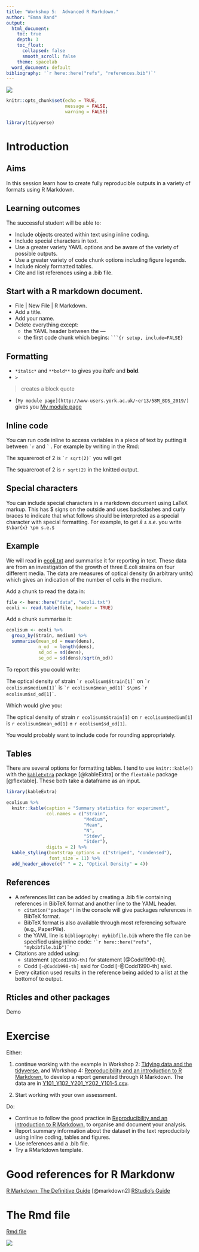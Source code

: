```yaml
---
title: "Workshop 5:  Advanced R Markdown."
author: "Emma Rand"
output:
  html_document:
    toc: true
    depth: 3
    toc_float:
      collapsed: false
      smooth_scroll: false
    theme: spacelab
  word_document: default
bibliography: '`r here::here("refs", "references.bib")`'
---
```



![](`r here::here("pics", "58M.png")`)

```r
knitr::opts_chunk$set(echo = TRUE,
                      message = FALSE,
                      warning = FALSE)
```

```r
library(tidyverse)
```


# Introduction

## Aims

In this session learn how to create fully reproducible outputs in a variety of formats using R Markdown. 

## Learning outcomes 

The successful student will be able to:

* Include objects created within text using inline coding.  
* Include special characters in text.  
* Use a greater variety YAML options and be aware of the variety of possible outputs.  
* Use a greater variety of code chunk options including figure legends.  
* Include nicely formatted tables.
* Cite and list references using a .bib file.  
 
## Start with a R markdown document.

* File | New File | R Markdown.  
* Add a title.  
* Add your name.  
* Delete everything except:  
  * the YAML header between the ---
  * the first code chunk which begins:
  ` ```{r setup, include=FALSE} `

## Formatting

* `*italic*` and `**bold**` to gives you *italic* and **bold**.  
* `>` 

> creates a block quote

* `[My module page](http://www-users.york.ac.uk/~er13/58M_BDS_2019/)` gives you [My module page](http://www-users.york.ac.uk/~er13/58M_BDS_2019/)


## Inline code
You can run code inline to access variables in a piece of text by putting it between  `` `r `` and `` ` `` . For example by writing in the Rmd: 

The squareroot of 2 is `` `r
sqrt(2)` `` you will get 

The squareroot of 2 is  `r sqrt(2)` in the knitted output.

## Special characters

You can include special characters in a markdown document using LaTeX markup. This has \$ signs on the outside and uses backslashes and curly braces to indicate that what follows should be interpreted as a special character with special formatting.
For example, to get $\bar{x} \pm s.e.$ you write ` $\bar{x} \pm s.e.$ `

## Example

We will read in [ecoli.txt](../data/ecoli.txt) and summarise it for reporting in text. These data are from an investigation of the growth of three E.coli strains on four different media. The data are measures of optical density (in arbitrary units) which gives an indication of the number of cells in the medium.

Add a chunk to read the data in:

```r
file <- here::here("data", "ecoli.txt")
ecoli <- read.table(file, header = TRUE)
```

Add a chunk summarise it:

```r
ecolisum <- ecoli %>% 
  group_by(Strain, medium) %>% 
  summarise(mean_od = mean(dens),
            n_od  = length(dens),
            sd_od = sd(dens),
            se_od = sd(dens)/sqrt(n_od))
```

To report this you could write:

The optical density of strain `` `r
ecolisum$Strain[1]` ``
on `` `r
ecolisum$medium[1]` `` is `` `r
ecolisum$mean_od[1]` `` `$\pm$` `` `r
ecolisum$sd_od[1]` ``.

Which would give you:

The optical density of strain `r ecolisum$Strain[1]` on `r ecolisum$medium[1]` is `r ecolisum$mean_od[1]` $\pm$ `r ecolisum$sd_od[1]`.

You would probably want to include code for rounding appropriately.

## Tables

There are several options for formatting tables. I tend to use
`knitr::kable()` with the [`kableExtra`](https://cran.r-project.org/web/packages/kableExtra/vignettes/awesome_table_in_html.html#table_styles) package [@kableExtra] or the `flextable` package [@flextable]. These both take a dataframe as an input.

```r
library(kableExtra)
```

```r
ecolisum %>% 
  knitr::kable(caption = "Summary statistics for experiment",
               col.names = c("Strain", 
                             "Medium", 
                             "Mean", 
                             "N",
                             "Stdev",
                             "Stder"),
               digits = 2) %>%
  kable_styling(bootstrap_options = c("striped", "condensed"),
                font_size = 11) %>% 
  add_header_above(c(" " = 2, "Optical Density" = 4))

```

## References

* A references list can be added by creating a .bib file containing references in BibTeX format and another line to the YAML header.  
  * `citation("package")` in the console will give packages references in BibTeX format.  
  * BibTeX format is also available through most referencing software (e.g., PaperPile).
  * the YAML line is `bibliography: mybibfile.bib` where the file can be specified using inline code: ``  '`r
  here::here("refs", "mybibfile.bib")`' ``  
* Citations are added using:
  *  statement `[@Codd1990-th]` for statement [@Codd1990-th].    
  *  Codd `[-@Codd1990-th]` said for Codd [-@Codd1990-th] said.  
* Every citation used results in the reference being added to a list at the bottomof te output.


## Rticles and other packages

Demo


# Exercise

Either:

1. continue working with the example in Workshop 2: [Tidying data and the tidyverse.](workshops/02_tidying_data.html) and Workshop 4: [Reproducibility and an introduction to R Markdown.](workshops/04_reproducibility_1.html) to develop a report generated through R Markdown. The data are in [Y101_Y102_Y201_Y202_Y101-5.csv](../data/Y101_Y102_Y201_Y202_Y101-5.csv). 

2. Start working with your own assessment.  

Do:

* Continue to follow the good practice in [Reproducibility and an introduction to R Markdown.](workshops/04_reproducibility_1.html) to organise and document your analysis.  
* Report summary information about the dataset in the text reproducibily using inline coding, tables and figures.  
* Use references and a .bib file.  
* Try a RMarkdown template.  

# Good references for R Markdonw

[R Markdown: The Definitive Guide](https://bookdown.org/yihui/rmarkdown/) [@markdown2]
[RStudio's Guide](https://rmarkdown.rstudio.com/lesson-1.html)

# The Rmd file

[Rmd file](05_advanced_rmarkdown.Rmd)



![](`r here::here("pics", "58Mend.png")`)


